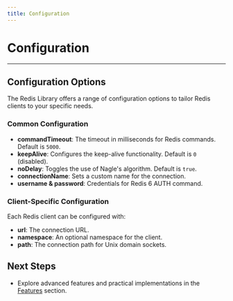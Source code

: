 ```yaml
---
title: Configuration
---
```


# Configuration

---

## Configuration Options

The Redis Library offers a range of configuration options to tailor Redis clients to your specific needs.

### Common Configuration

- **commandTimeout**: The timeout in milliseconds for Redis commands. Default is `5000`.
- **keepAlive**: Configures the keep-alive functionality. Default is `0` (disabled).
- **noDelay**: Toggles the use of Nagle's algorithm. Default is `true`.
- **connectionName**: Sets a custom name for the connection.
- **username & password**: Credentials for Redis 6 AUTH command.

### Client-Specific Configuration

Each Redis client can be configured with:

- **url**: The connection URL.
- **namespace**: An optional namespace for the client.
- **path**: The connection path for Unix domain sockets.

## Next Steps

- Explore advanced features and practical implementations in the [Features](/libraries/redis/features) section.
